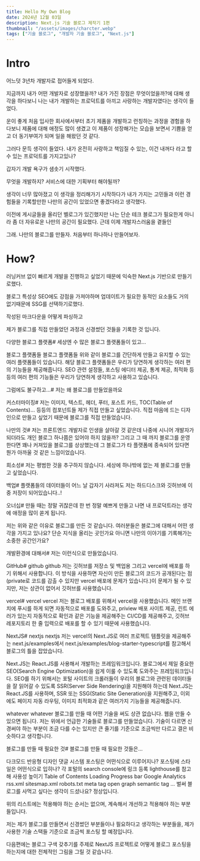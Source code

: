 ```yaml
---
title: Hello My Own Blog
date: 2024년 12월 03일
description: Next.js 기술 블로그 제작기 1편
thumbnail: "/assets/images/charcter.webp"
tags: ["기술 블로그", "개발자 기술 블로그", "Next.js"]
---
```


# Intro 

어느덧 3년차 개발자로 접어들게 되었다.

지금까지 내가 어떤 개발자로 성장했을까? 내가 가진 장점은 무엇이었을까?에 대해 생각을 하다보니
나는 내가 개발하는 프로덕트를 아끼고 사랑하는 개발자였다는 생각이 들었다.

운이 좋게 처음 입사한 회사에서부터 초기 제품을 개발하고 런칭하는 과정을 경험을 하다보니
제품에 대해 애정도 많이 생겼고 이 제품이 성장해가는 모습을 보면서 기쁨을 얻고 더 동기부여가 되며 일을 해왔던 것 같다.

그러다 문득 생각이 들었다.
내가 온전히 사랑하고 책임질 수 있는, 이건 내꺼다 라고 할 수 있는 프로덕트를 가지고있나?

갑자기 개발 욕구가 샘솟기 시작했다.

무엇을 개발하지? 서비스에 대한 기획부터 해야될까?

생각이 너무 많아졌고 이 생각을 정리해가기 시작하다가 
내가 가지는 고민들과 이런 경험들을 기록할만한 나만의 공간이 있었으면 좋겠다라고 생각했다.

이전에 게시글들을 올리던 벨로그가 있긴했지만 나는 단순 테크 블로그가 필요한게 아니라 좀 더 자유로운 나만의 공간이 필요했다. 근데 이제 개발자스러움을 곁들인

그래. 나만의 블로그를 만들자. 처음부터 하나하나 만들어보자.

# How?
러닝커브 없이 빠르게 개발을 진행하고 싶었기 때문에 익숙한 Next.js 기반으로 만들기로했다.

블로그 특성상 SEO에도 강점을 가져야하며 업데이트가 필요한 동적인 요소들도 거의 없기때문에 SSG를 선택하기로했다.

작성된 마크다운을 어떻게 파싱하고 








제가 블로그를 직접 만들었던 과정과 신경썼던 것들을 기록한 것 입니다.


다양한 블로그 플랫폼#
세상엔 수 많은 블로그 플랫폼들이 있고...


블로그 플랫폼들
블로그 플랫폼들
위와 같이 블로그를 간단하게 만들고 유지할 수 있는 여러 플랫폼들이 있습니다. 해당 블로그 플랫폼들은 우리가 당연하게 생각하는 여러 편의 기능들을 제공해줍니다. SEO 관련 설정들, 포스팅 에디터 제공, 통계 제공, 최적화 등등의 여러 편의 기능들은 우리가 당연하게 생각하고 사용하고 있습니다.

그럼에도 불구하고...#
저는 왜 블로그를 만들었을까요


커스터마이징#
저는 이미지, 텍스트, 헤더, 푸터, 포스트 카드, TOC(Table of Contents)... 등등의 컴포넌트들 제가 직접 만들고 싶었습니다. 직접 마음에 드는 디자인으로 만들고 싶었기 때문에 블로그를 직접 만들었습니다.

나만의 것#
저는 프론트엔드 개발자로 인생을 살아갈 것 같은데 나중에 시니어 개발자가 되더라도 개인 블로그 하나쯤은 있어야 하지 않을까? 그리고 그 때 까지 블로그를 운영한다면 꽤나 커져있을 블로그를 상상했는데 그 블로그가 타 플랫폼에 종속되어 있다면 뭔가 아까울 것 같은 느낌이었습니다.

희소성#
저는 평범한 것을 추구하지 않습니다. 세상에 하나밖에 없는 제 블로그를 만들고 싶었습니다.

백업#
플랫폼들의 데이터들이 어느 날 갑자기 사라져도 저는 하드디스크와 깃허브에 이중 저장이 되어있습니다..!

오너십#
만들 때는 정말 귀찮은데 한 번 정말 예쁘게 만들고 나면 내 프로덕트라는 생각에 애정을 많이 쏟게 됩니다.

저는 위와 같은 이유로 블로그를 만든 것 같습니다. 여러분들은 블로그에 대해서 어떤 생각을 가지고 있나요? 단순 지식을 올리는 곳인가요 아니면 나만의 이야기를 기록해가는 소중한 공간인가요?

개발환경에 대해서#
저는 이런식으로 만들었습니다.


GitHub#
github
github
저는 깃허브를 저장소 및 백업용 그리고 vercel에 배포를 하기 위해서 사용합니다. 이 방식을 사용하면 자신이 만든 블로그의 코드가 공개된다는 점(private로 코드를 감출 수 있지만 vercel 배포에 문제가 있습니다.)이 문제가 될 수 있지만, 저는 상관이 없어서 깃허브를 사용했습니다.

vercel#
vercel
vercel
저는 블로그 배포를 위해서 vercel을 사용했습니다. 메인 브랜치에 푸시를 하게 되면 자동적으로 배포를 도와주고, priview 배포 사이트 제공, 린트 에러가 있는지 자동적으로 확인과 같은 기능을 제공해주는 CI/CD를 제공해주고, 깃허브 레포지토리 한 줄 입력으로 배포를 할 수 있기 때문에 사용했습니다.

NextJS#
nextjs
nextjs
저는 vercel의 Next.JS로 여러 프로젝트 템플릿을 제공해주는 next.js/examples에서 next.js/examples/blog-starter-typescript를 참고해서 블로그의 틀을 잡았습니다.

Next.JS는 React.JS를 사용해서 개발하는 프레임워크입니다. 블로그에서 제일 중요한 SEO(Search Engine Optimization)을 쉽게 이룰 수 있도록 도와주는 프레임워크입니다. SEO를 하기 위해서는 포털 사이트의 크롤러들이 우리의 블로그와 관련된 데이터들을 잘 읽어갈 수 있도록 SSR(Server Side Rendering)을 지원해야 하는데 Next.JS는 React.JS를 사용하며, SSR 또는 SSG(Static Site Generation)을 지원해주고, 이외에도 페이지 자동 라우팅, 이미지 최적화과 같은 여러가지 기능들을 제공해줍니다.

whatever
whatever
블로그를 만들 때 어떤 기술을 써도 상관 없습니다. 웹을 만들 수 있으면 됩니다. 저는 위에서 언급한 기술들로 블로그를 만들었습니다. 기술이 다르면 신경써야 하는 부분이 조금 다를 수는 있지만 큰 줄기를 기준으로 조금씩만 다르고 결은 비슷하다고 생각합니다.

블로그를 만들 때 필요한 것#
블로그를 만들 때 필요한 것들은...


다크모드
반응형 디자인
댓글 시스템
포스팅은 어떤식으로 이루어지나?
포스팅에 스타일은 어떤식으로 입히나?
각 포털의 search console에 링크 등록
lighthouse를 참고해 사용성 높이기
Table of Contents
Loading Progress bar
Google Analytics
rss.xml
sitesmap.xml
robots.txt
meta tag
open graph
semantic tag
...
벌써 블로그를 사먹고 싶다는 생각이 드셨나요? 정상입니다.

위의 리스트에는 적용해야 하는 순서는 없으며, 계속해서 개선하고 적용해야 하는 부분들입니다.

저는 제가 블로그를 만들면서 신경썼던 부분들이나 필요하다고 생각하는 부분들을, 제가 사용한 기술 스택들 기준으로 조금씩 포스팅 할 예정입니다.

다음편에는 블로그 구색 갖추기를 주제로 NextJS 프로젝트로 어떻게 블로그 포스팅을 하는지에 대한 전체적인 그림을 그릴 것 같습니다.
